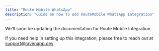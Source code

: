 ```yaml
---
title: "Route Mobile WhatsApp"
description: "Guide on how to add RouteMobile WhatsApp Integration"
---
```


We'll soon be updating the documentation for Route Mobile Integration.

If you need help in setting up this integration, please free to reach out at
[support@ravenapp.dev](emailto:support@ravenapp.dev)
